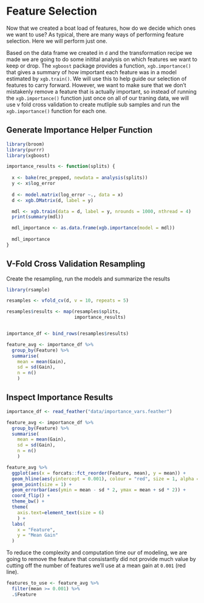 # Feature Selection

Now that we created a boat load of features, how do we decide which ones we want to use? As typical, there are many ways of performing feature selection. Here we will perform just one.

Based on the data frame we created in `d` and the transformation recipe we made we are going to do some initital analysis on which features we want to keep or drop. The `xgboost` package provides a function, `xgb.importance()` that gives a summary of how important each feature was in a model estimated by `xgb.train()`. We will use this to help guide our selection of features to carry forward. However, we want to make sure that we don't mistakenly remove a feature that is actually important, so instead of running the `xgb.importance()` function just once on all of our traning data, we will use v fold cross validation to create mutliple sub samples and run the `xgb.importance()` function for each one. 


## Generate Importance Helper Function
```r
library(broom)
library(purrr)
library(xgboost)

importance_results <- function(splits) {
  
  x <- bake(rec_prepped, newdata = analysis(splits))
  y <- x$log_error
  
  d <- model.matrix(log_error ~., data = x)
  d <- xgb.DMatrix(d, label = y)

  mdl <- xgb.train(data = d, label = y, nrounds = 1000, nthread = 4)
  print(summary(mdl))

  mdl_importance <- as.data.frame(xgb.importance(model = mdl))
  
  mdl_importance
}
```

## V-Fold Cross Validation Resampling
Create the resampling, run the models and summarize the results
```r
library(rsample)

resamples <- vfold_cv(d, v = 10, repeats = 5)

resamples$results <- map(resamples$splits, 
                         importance_results)


importance_df <- bind_rows(resamples$results)

feature_avg <- importance_df %>% 
  group_by(Feature) %>% 
  summarise(
    mean = mean(Gain), 
    sd = sd(Gain), 
    n = n()
    )
```

## Inspect Importance Results
```r
importance_df <- read_feather("data/importance_vars.feather")

feature_avg <- importance_df %>% 
  group_by(Feature) %>% 
  summarise(
    mean = mean(Gain), 
    sd = sd(Gain), 
    n = n()
    )
```


```r
feature_avg %>%
  ggplot(aes(x = forcats::fct_reorder(Feature, mean), y = mean)) +
  geom_hline(aes(yintercept = 0.001), colour = "red", size = 1, alpha = 0.5) +
  geom_point(size = 1) +
  geom_errorbar(aes(ymin = mean - sd * 2, ymax = mean + sd * 2)) +
  coord_flip() +
  theme_bw() +
  theme(
    axis.text=element_text(size = 6)
    ) +
  labs(
    x = "Feature",
    y = "Mean Gain"
  )
```

To reduce the complexity and computation time our of modeling, we are going to remove the feature that consistantly did not provide much value by cutting off the number of features we'll use at a mean gain at `0.001` (red line). 

```r
features_to_use <- feature_avg %>% 
  filter(mean >= 0.001) %>%
  .$Feature
```

